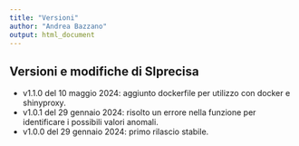 ```yaml
---
title: "Versioni"
author: "Andrea Bazzano"
output: html_document
---
```


## Versioni e modifiche di SIprecisa

-   v1.1.0 del 10 maggio 2024: aggiunto dockerfile per utilizzo con docker e shinyproxy.
-   v1.0.1 del 29 gennaio 2024: risolto un errore nella funzione per identificare i possibili valori anomali.
-   v1.0.0 del 29 gennaio 2024: primo rilascio stabile.
